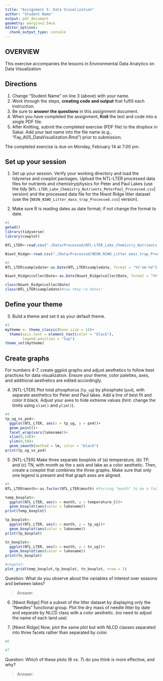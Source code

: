 ```yaml
---
title: "Assignment 5: Data Visualization"
author: "Student Name"
output: pdf_document
geometry: margin=2.54cm
editor_options: 
  chunk_output_type: console
---
```


## OVERVIEW

This exercise accompanies the lessons in Environmental Data Analytics on Data Visualization 

## Directions
1. Change "Student Name" on line 3 (above) with your name.
2. Work through the steps, **creating code and output** that fulfill each instruction.
3. Be sure to **answer the questions** in this assignment document.
4. When you have completed the assignment, **Knit** the text and code into a single PDF file.
5. After Knitting, submit the completed exercise (PDF file) to the dropbox in Sakai. Add your last name into the file name (e.g., "Fay_A05_DataVisualization.Rmd") prior to submission.

The completed exercise is due on Monday, February 14 at 7:00 pm.



## Set up your session 
1. Set up your session. Verify your working directory and load the tidyverse 
and cowplot packages. Upload the NTL-LTER processed data files for nutrients 
and chemistry/physics for Peter and Paul Lakes (use the tidy 
[`NTL-LTER_Lake_Chemistry_Nutrients_PeterPaul_Processed.csv`] version) and 
the processed data file for the Niwot Ridge litter dataset (use the [`NEON_NIWO_Litter_mass_trap_Processed.csv`] version). 

2. Make sure R is reading dates as date format; if not change the format to date.

```r
#1 
getwd()
library(tidyverse)
library(cowplot)

NTL_LTER<-read.csv("./Data/Processed/NTL-LTER_Lake_Chemistry_Nutrients_PeterPaul_Processed.csv", stringsAsFactors = TRUE)

Niwot_Ridge<-read.csv("./Data/Processed/NEON_NIWO_Litter_mass_trap_Processed.csv", stringsAsFactors = TRUE)

#2 
NTL_LTER$sampledate<-as.Date(NTL_LTER$sampledate, format = "%Y-%m-%d")

Niwot_Ridge$collectDate<-as.Date(Niwot_Ridge$collectDate, format = "%Y-%m-%d")

class(Niwot_Ridge$collectDate) 
class(NTL_LTER$sampledate)#now they're dates!
```
## Define your theme
3. Build a theme and set it as your default theme.

```r
#3
mytheme <- theme_classic(base_size = 14)+
  theme(axis.text = element_text(color = "black"), 
        legend.position = "top")
theme_set(mytheme)

```

## Create graphs
For numbers 4-7, create ggplot graphs and adjust aesthetics to follow best practices for data visualization. Ensure your theme, color palettes, axes, and additional aesthetics are edited accordingly.

4. [NTL-LTER] Plot total phosphorus (`tp_ug`) by phosphate (`po4`), with separate aesthetics for Peter and Paul lakes. Add a line of best fit and color it black. Adjust your axes to hide extreme values (hint: change the limits using `xlim()` and `ylim()`).

```r
#4
tp_ug_vs_po4<-
  ggplot(NTL_LTER, aes(x = tp_ug, y = po4))+
  geom_point()+
  facet_wrap(vars(lakename))+
  xlim(0,140)+
  ylim(0,50)+
  geom_smooth(method = lm, color = "black")
print(tp_ug_vs_po4)

```


5. [NTL-LTER] Make three separate boxplots of (a) temperature, (b) TP, and (c) TN, with month as the x axis and lake as a color aesthetic. Then, create a cowplot that combines the three graphs. Make sure that only one legend is present and that graph axes are aligned.

```r
#5
NTL_LTER$month<-as.factor(NTL_LTER$month) #forcing "month" to be a factor instead of a numeric variable so I can see multiple box plots

temp_boxplot<-
  ggplot(NTL_LTER, aes(x = month, y = temperature_C))+
  geom_boxplot(aes(color = lakename))
print(temp_boxplot)

tp_boxplot<-
  ggplot(NTL_LTER, aes(x = month, y = tp_ug))+
  geom_boxplot(aes(color = lakename))
print(tp_boxplot)

tn_boxplot<-
  ggplot(NTL_LTER, aes(x = month, y = tn_ug))+
  geom_boxplot(aes(color = lakename))
print(tn_boxplot)

#cowplot:
plot_grid(temp_boxplot,tp_boxplot, tn_boxplot, nrow = 1)

```

Question: What do you observe about the variables of interest over seasons and between lakes? 

> Answer: 

6. [Niwot Ridge] Plot a subset of the litter dataset by displaying only the "Needles" functional group. Plot the dry mass of needle litter by date and separate by NLCD class with a color aesthetic. (no need to adjust the name of each land use)

7. [Niwot Ridge] Now, plot the same plot but with NLCD classes separated into three facets rather than separated by color. 

```r
#6

#7


```
Question: Which of these plots (6 vs. 7) do you think is more effective, and why? 

> Answer:
